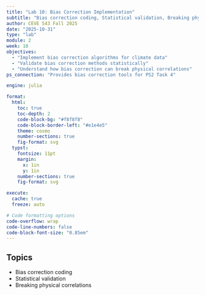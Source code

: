 ```yaml
---
title: "Lab 10: Bias Correction Implementation"
subtitle: "Bias correction coding, Statistical validation, Breaking physical correlations"
author: CEVE 543 Fall 2025
date: "2025-10-31"
type: "lab"
module: 2
week: 10
objectives:
  - "Implement bias correction algorithms for climate data"
  - "Validate bias correction methods statistically"
  - "Understand how bias correction can break physical correlations"
ps_connection: "Provides bias correction tools for PS2 Task 4"

engine: julia

format:
  html:
    toc: true
    toc-depth: 2
    code-block-bg: "#f8f8f8"
    code-block-border-left: "#e1e4e5"
    theme: cosmo
    number-sections: true
    fig-format: svg
  typst:
    fontsize: 11pt
    margin: 
      x: 1in
      y: 1in
    number-sections: true
    fig-format: svg

execute: 
  cache: true
  freeze: auto

# Code formatting options
code-overflow: wrap
code-line-numbers: false
code-block-font-size: "0.85em"
---
```


## Topics

- Bias correction coding
- Statistical validation
- Breaking physical correlations

